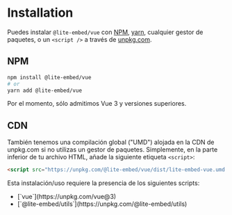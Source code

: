 
# Installation

Puedes instalar `@lite-embed/vue` con [NPM](https://www.npmjs.com/@lite-embed/vue), [yarn](https://yarnpkg.com/package/@lite-embed/vue), cualquier gestor de paquetes, o un `<script />` a través de [unpkg.com](https://unpkg.com/@lite-embed/vue).

## NPM

```bash
npm install @lite-embed/vue
# or
yarn add @lite-embed/vue
```

<Callout emoji="💡">
  Por el momento, sólo admitimos Vue 3 y versiones superiores.
</Callout>

## CDN

También tenemos una compilación global ("UMD") alojada en la CDN de unpkg.com si no utilizas un gestor de paquetes. Simplemente, en la parte inferior de tu archivo HTML, añade la siguiente etiqueta `<script>`:

```html
<script src="https://unpkg.com/@lite-embed/vue/dist/lite-embed-vue.umd.js"></script>
```

<Callout emoji="💡">
  Esta instalación/uso requiere la presencia de los siguientes scripts:
  <ul>
    <li>[`vue`](https://unpkg.com/vue@3)</li>
    <li>[`@lite-embed/utils`](https://unpkg.com/@lite-embed/utils)</li>
  </ul>
</Callout>
